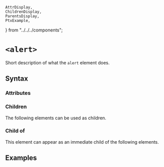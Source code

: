     AttrDisplay,
    ChildrenDisplay,
    ParentsDisplay,
    PtxExample,
} from "../../../components";

# `<alert>`

Short description of what the `alert` element does.

## Syntax

### Attributes

<AttrDisplay name="alert" />

### Children

The following elements can be used as children.

<ChildrenDisplay name="alert" />

### Child of

This element can appear as an immediate child of the following elements.

<ParentsDisplay name="alert" />

## Examples

    